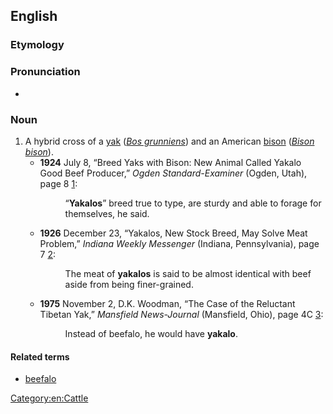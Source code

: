 
==English==

===Etymology===
{{blend|yak|buffalo|lang=en}}

===Pronunciation===
*{{a|US}} {{IPA|ˈjækəloʊ|lang=en}}

===Noun===
{{en-noun}}

# A hybrid cross of a [[yak]] (''[[Bos grunniens]]'') and an American [[bison]] (''[[Bison bison]]'').
#*'''1924''' July 8, “Breed Yaks with Bison: New Animal Called Yakalo Good Beef Producer,” ''Ogden Standard-Examiner'' (Ogden, Utah), page 8 [http://www.newspaperarchive.com/PdfViewer.aspx?img=49928449]: 
#*:“'''Yakalos'''” breed true to type, are sturdy and able to forage for themselves, he said.
#*'''1926''' December 23, “Yakalos, New Stock Breed, May Solve Meat Problem,” ''Indiana Weekly Messenger'' (Indiana, Pennsylvania), page 7 [http://www.newspaperarchive.com/PdfViewer.aspx?img=11285180]:
#*:The meat of '''yakalos''' is said to be almost identical with beef aside from being finer-grained.
#*'''1975''' November 2, D.K. Woodman, “The Case of the Reluctant Tibetan Yak,” ''Mansfield News-Journal'' (Mansfield, Ohio), page 4C [http://www.newspaperarchive.com/PdfViewer.aspx?img=18299173]:
#*:Instead of beefalo, he would have '''yakalo'''.

====Related terms====
*[[beefalo]]

[[Category:en:Cattle]]